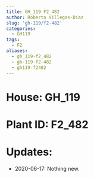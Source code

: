 ```yaml
---
title: GH_119 F2_482
author: Roberto Villegas-Diaz
slug: 'gh-119/f2-482'
categories:
  - GH119
tags:
  - F2
aliases:
  - gh_119-f2_482
  - gh-119-f2-482
  - gh119-f2482
---
```


# **House**: GH_119
# **Plant ID**: F2_482
# **Updates**: 
 - 2020-06-17: Nothing new.
